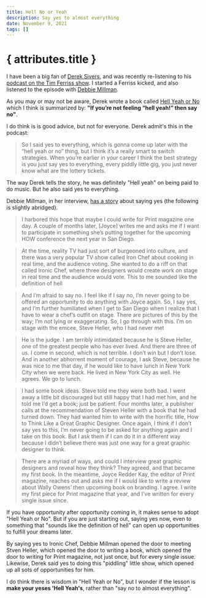 ```yaml
---
title: Hell No or Yeah
description: Say yes to almost everything
date: November 9, 2021
tags: []
---
```


# { attributes.title }

I have been a big fan of [Derek Sivers](https://sive.rs), and was recently re-listening to his [podcast on the Tim Ferriss show](https://sive.rs/2015-12-ferriss). I started a Ferriss kicked, and also listened to the episode with [Debbie Millman](https://tim.blog/2017/01/12/how-to-design-a-life-debbie-millman/).

As you may or may not be aware, Derek wrote a book called [Hell Yeah or No](https://sive.rs/n) which I think is summarized by: **"If you’re not feeling “hell yeah!” then say no"**.

I do think is is good advice, but not for everyone. Derek admit's this in the podcast:

> So I said yes to everything, which is gonna come up later with the “hell yeah or no” thing, but I think it’s a really smart to switch strategies. When you’re earlier in your career I think the best strategy is you just say yes to everything, every piddly little gig, you just never know what are the lottery tickets.

The way Derek tells the story, he was definitely "Hell yeah" on being paid to do music. But he also said yes to everything.

Debbie Millman, in her interview, [has a story](https://tim.blog/2018/06/21/the-tim-ferriss-show-transcripts-debbie-millman/) about saying yes (the following is slightly abridged).

> I harbored this hope that maybe I could write for Print magazine one day. A couple of months later, [Joyce] writes me and asks me if I want to participate in something she’s putting together for the upcoming HOW conference the next year in San Diego.

> At the time, reality TV had just sort of burgeoned into culture, and there was a very popular TV show called Iron Chef about cooking in real time, and the audience voting. She wanted to do a riff on that called Ironic Chef, where three designers would create work on stage in real time and the audience would vote. This to me sounded like the definition of hell

> And I’m afraid to say no. I feel like if I say no, I’m never going to be offered an opportunity to do anything with Joyce again. So, I say yes, and I’m further humiliated when I get to San Diego when I realize that I have to wear a chef’s outfit on stage. There are pictures of this by the way; I’m not lying or exaggerating. So, I go through with this. I’m on stage with the emcee, Steve Heller, who I had never met

> He is the judge. I am terribly intimidated because he is Steve Heller, one of the greatest people who has ever lived. And there are three of us. I come in second, which is not terrible. I don’t win but I don’t lose. And in another abhorrent moment of courage, I ask Steve, because he was nice to me that day, if he would like to have lunch in New York City when we were back. He lived in New York City as well. He agrees. We go to lunch.

> I had some book ideas. Steve told me they were both bad. I went away a little bit discouraged but still happy that I had met him, and he told me I’d get a book; just be patient. Four months later, a publisher calls at the recommendation of Steven Heller with a book that he had turned down. They had wanted him to write with the horrific title, How to Think Like a Great Graphic Designer. Once again, I think if I don’t say yes to this, I’m never going to be asked for anything again and I take on this book. But I ask them if I can do it in a different way because I didn’t believe there was just one way for a great graphic designer to think.

> There are a myriad of ways, and could I interview great graphic designers and reveal how they think? They agreed, and that became my first book. In the meantime, Joyce Redder Kay, the editor of Print magazine, reaches out and asks me if I would like to write a review about Wally Owens’ then upcoming book on branding. I agree. I write my first piece for Print magazine that year, and I’ve written for every single issue since.

If you have opportunity after opportunity coming in, it makes sense to adopt "Hell Yeah or No". But if you are just starting out, saying yes now, even to something that "sounds like the definition of hell" can open up opportunities to fulfill your dreams later.

By saying yes to Ironic Chef, Debbie Millman opened the door to meeting Stven Heller, which opened the door to writing a book, which opened the door to writing for Print magazine, not just once, but for every single issue.
Likewise, Derek said yes to doing this "piddling" little show, which opened up all sots of opportunities for him.

I do think there is wisdom in "Hell Yeah or No", but I wonder if the lesson is **make your yeses 'Hell Yeah's**, rather than "say no to almost everything".
